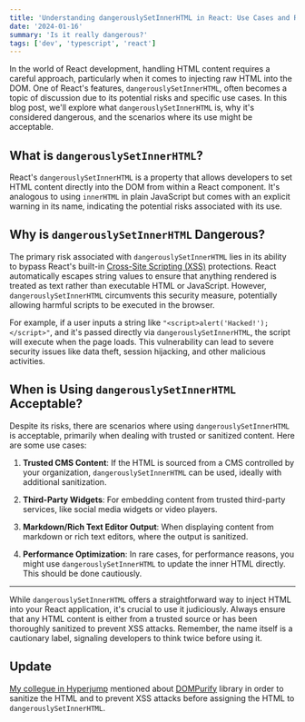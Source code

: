 ```yaml
---
title: 'Understanding dangerouslySetInnerHTML in React: Use Cases and Risks'
date: '2024-01-16'
summary: 'Is it really dangerous?'
tags: ['dev', 'typescript', 'react']
---
```


In the world of React development, handling HTML content requires a careful approach, particularly when it comes to injecting raw HTML into the DOM. One of React's features, `dangerouslySetInnerHTML`, often becomes a topic of discussion due to its potential risks and specific use cases. In this blog post, we'll explore what `dangerouslySetInnerHTML` is, why it's considered dangerous, and the scenarios where its use might be acceptable.

## What is `dangerouslySetInnerHTML`?

React's `dangerouslySetInnerHTML` is a property that allows developers to set HTML content directly into the DOM from within a React component. It's analogous to using `innerHTML` in plain JavaScript but comes with an explicit warning in its name, indicating the potential risks associated with its use.

## Why is `dangerouslySetInnerHTML` Dangerous?

The primary risk associated with `dangerouslySetInnerHTML` lies in its ability to bypass React's built-in [Cross-Site Scripting (XSS)](https://owasp.org/www-community/attacks/xss/) protections. React automatically escapes string values to ensure that anything rendered is treated as text rather than executable HTML or JavaScript. However, `dangerouslySetInnerHTML` circumvents this security measure, potentially allowing harmful scripts to be executed in the browser.

For example, if a user inputs a string like `"<script>alert('Hacked!');</script>"`, and it's passed directly via `dangerouslySetInnerHTML`, the script will execute when the page loads. This vulnerability can lead to severe security issues like data theft, session hijacking, and other malicious activities.

## When is Using `dangerouslySetInnerHTML` Acceptable?

Despite its risks, there are scenarios where using `dangerouslySetInnerHTML` is acceptable, primarily when dealing with trusted or sanitized content. Here are some use cases:

1. **Trusted CMS Content**: If the HTML is sourced from a CMS controlled by your organization, `dangerouslySetInnerHTML` can be used, ideally with additional sanitization.

2. **Third-Party Widgets**: For embedding content from trusted third-party services, like social media widgets or video players.

3. **Markdown/Rich Text Editor Output**: When displaying content from markdown or rich text editors, where the output is sanitized.

4. **Performance Optimization**: In rare cases, for performance reasons, you might use `dangerouslySetInnerHTML` to update the inner HTML directly. This should be done cautiously.

---

While `dangerouslySetInnerHTML` offers a straightforward way to inject HTML into your React application, it's crucial to use it judiciously. Always ensure that any HTML content is either from a trusted source or has been thoroughly sanitized to prevent XSS attacks. Remember, the name itself is a cautionary label, signaling developers to think twice before using it.

## Update

[My collegue in Hyperjump](https://twitter.com/dennypradipta_/status/1747078510169248219) mentioned about [DOMPurify](https://github.com/cure53/DOMPurify) library in order to sanitize the HTML and to prevent XSS attacks before assigning the HTML to `dangerouslySetInnerHTML`.
